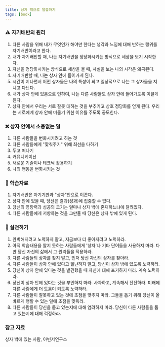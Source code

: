 ```yaml
---
title: 상자 밖으로 탈출하기
tags: [book]
---
```


### ⚠️ 자기배반의 원리
1. 다른 사람을 위해 내가 무엇인가 해야만 한다는 생각과 느낌에 대해 반하는 행위를 자기배반이라고 한다.  
2. 내가 자기배반할 때, 나는 자기배반을 정당화시키는 방식으로 세상을 보기 시작한다.  
3. 자신을 정당화시키는 방식으로 세상을 볼 때, 사실을 보는 나의 시각은 왜곡된다.  
4. 자기배반할 때, 나는 상자 안에 들어가게 된다.  
5. 시간이 지나면서 어떤 상자들은 나의 특성이 되고 일상적으로 나는 그 상자들을 지니고 다닌다.
6. 내가 상자 안에 있음으로 인하여, 나는 다른 사람들도 상자 안에 들어가도록 이끌게 된다.  
7. 상자 안에서 우리는 서로 잘못 대하는 것을 부추기고 상호 정당화를 얻게 된다. 우리는 서로에게 상자 안에 머물기 위한 이유를 주도록 공모한다. 

### ❌ 상자 안에서 소용없는 일
1. 다른 사람들을 변화시키려고 하는 것
2. 다른 사람들에게 "맞춰주기" 위해 최선을 다하기
3. 두고 떠나기
4. 커뮤니케이션
5. 새로운 기술이나 테크닉 활용하기
6. 나의 행동을 변화시키는 것

### 📖 학습자료 
1. 자기배반은 자기기만과 "상자"안으로 이끈다.  
2. 상자 안에 있을 때, 당신은 결과(성과)에 집중할 수 없다.  
3. 당신의 영향력과 성공의 크기는 얼마나 상자 밖에 존재하느냐에 달려있다.  
4. 다른 사람들에게 저항하는 것을 그만둘 때 당신은 상자 밖에 있게 된다.  

### 🏃 실천하기
1. 완벽해지려고 노력하지 말고, 지금보다 더 좋아지려고 노력하라.  
2. 아직 학습내용을 알지 못하는 사람들에게 '상자'나 기타 단어들을 사용하지 마라. 다만 당신 자신의 삶에서 그 원리들을 적용하라.
3. 다른 사람들의 상자를 찾지 말고, 먼저 당신 자신의 상자를 찾아라.
4. 다른 사람들이 상자 안에 있다고 힐난하지 말고, 당신이 상자 밖에 있도록 노력하라.
5. 당신이 상자 안에 있다는 것을 발견했을 때 자신에 대해 포기하지 마라. 계속 노력하라.
6. 당신이 상자 안에 있다는 것을 부인하지 마라. 사과하고, 계속해서 전진하라. 미래에 다른 사람에게 더 도움이 되도록 노력하라.
7. 다른 사람들이 잘못하고 있는 것에 초점을 맞추지 마라. 그들을 돕기 위해 당신이 올바르게 행할 수 있는 일에 초점을 맞춰라.
8. 다른 사람들이 당신을 돕고 있는지에 대해 염려하지 마라. 당신이 다른 사람들을 돕고 있는지에 대해 걱정하라. 

### 참고 자료

상자 밖에 있는 사람, 아빈저연구소